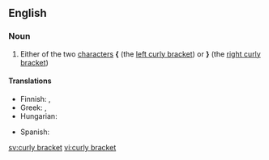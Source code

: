 ==English==

===Noun===
{{en-noun|sg=[[curly]] [[bracket]]}}

# Either of the two [[character]]s '''{''' (the [[left curly bracket]]) or '''}''' (the [[right curly bracket]])

====Translations====
{{trans-top|character}}
* Finnish: {{t-|fi|aaltosulku}}, {{t-|fi|aaltosulkumerkki}}
* Greek: {{t|el|μύστακας|m|sc=Grek}}, {{t|el|άγκιστρο|n|sc=Grek}}
* Hungarian: {{t|hu|kapcsos zárójel}}
{{trans-mid}}
* Spanish: {{t+|es|llave|f}}
{{trans-bottom}}

[[sv:curly bracket]]
[[vi:curly bracket]]